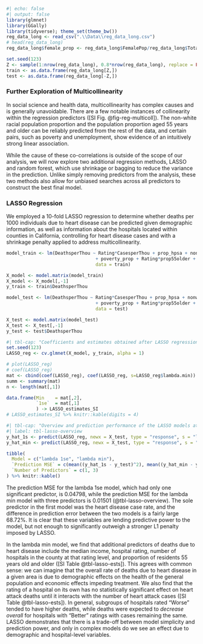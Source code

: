 
```r
#| echo: false
#| output: false
library(glmnet)
library(GGally)
library(tidyverse); theme_set(theme_bw())
reg_data_long <- read_csv(".\\Data\\reg_data_long.csv")
# head(reg_data_long)
reg_data_long$female_prop <- reg_data_long$FemalePop/reg_data_long$TotalPop

set.seed(123)
Z <- sample(1:nrow(reg_data_long), 0.8*nrow(reg_data_long), replace = FALSE)
train <- as.data.frame(reg_data_long[Z,])
test <- as.data.frame(reg_data_long[-Z,])
```

### Further Exploration of Multicollinearity

In social science and health data, multicollinearity has complex causes and is generally unavoidable. There are a few notable instances of collinearity within the regression predictors ([SI Fig. @fig-reg-multicoll]). The non-white racial population proportion and the population proportion aged 55 years and older can be reliably predicted from the rest of the data, and certain pairs, such as poverty and unemployment, show evidence of an intuitively strong linear association. 

While the cause of these co-correlations is outside of the scope of our analysis, we will now explore two additional regression methods, LASSO and random forest, which use shrinkage or bagging to reduce the variance in the prediction. Unlike simply removing predictors from the analysis, these two methods also allow for unbiased searches across all predictors to construct the best final model.

### LASSO Regression

We employed a 10-fold LASSO regression to determine whether deaths per 1000 individuals due to heart disease can be predicted given demographic information, as well as information about the hospitals located within counties in California, controlling for heart disease cases and with a shrinkage penalty applied to address multicollinearity. 

```r
model_train <- lm(DeathsperThou ~ Rating*CasesperThou + prop_hpsa + nonwhite_prop + median_income + unempl_prop 
								 + poverty_prop + Rating*prop55older + Rating*HospNumber,
								 data = train)

X_model <- model.matrix(model_train)
X_model <- X_model[,-1]
y_train <- train$DeathsperThou

model_test <- lm(DeathsperThou ~ Rating*CasesperThou + prop_hpsa + nonwhite_prop + median_income + unempl_prop 
								 + poverty_prop + Rating*prop55older + Rating*HospNumber,
								 data = test)

X_test <- model.matrix(model_test)
X_test <- X_test[,-1]
y_test <- test$DeathsperThou
```


```r
#| tbl-cap: "Coefficients and estimates obtained after LASSO regression at two different L1 penalty strengths."
set.seed(123)
LASSO_reg <- cv.glmnet(X_model, y_train, alpha = 1)

# plot(LASSO_reg)
# coef(LASSO_reg)
mat <- cbind(coef(LASSO_reg), coef(LASSO_reg, s=LASSO_reg$lambda.min))
summ <- summary(mat)
n <- length(mat[,1])

data.frame(Min    = mat[,2],
           `1se`  = mat[,1]
           ) -> LASSO_estimates_SI
# LASSO_estimates_SI %>% knitr::kable(digits = 4)
```

```r
#| tbl-cap: "Overview and prediction performance of the LASSO models at two different L1 penalty strengths."
#| label: tbl-lasso-overview
y_hat_1s <- predict(LASSO_reg, newx = X_test, type = "response", s = "lambda.1se")
y_hat_min <- predict(LASSO_reg, newx = X_test, type = "response", s = "lambda.min")

tibble(
  Model = c("lambda 1se", "lambda min"),
  `Prediction MSE` = c(mean((y_hat_1s - y_test)^2), mean((y_hat_min - y_test)^2)),
  `Number of Predictors` = c(1, 3)
) %>% knitr::kable()
```

The prediction MSE for the lambda 1se model, which had only one significant predictor, is 0.04798, while the prediction MSE for the lambda min model with three predictors is 0.01501 (@tbl-lasso-overview). The sole predictor in the first model was the heart disease case rate, and the difference in prediction error between the two models is a fairly large 68.72%. It is clear that these variables are lending predictive power to the model, but not enough to significantly outweigh a stronger L1 penalty imposed by LASSO. 

In the lambda min model, we find that additional predictors of deaths due to heart disease include the median income, hospital rating, number of hospitals in the county at that rating level, and proportion of residents 55 years old and older ([SI Table @tbl-lasso-ests]). This agrees with common sense: we can imagine that the overall rate of deaths due to heart disease in a given area is due to demographic effects on the health of the general population and economic effects impeding treatment. We also find that the rating of a hospital on its own has no statistically significant effect on heart attack deaths until it interacts with the number of heart attack cases ([SI Table @tbl-lasso-ests]). In general, subgroups of hospitals rated "Worse" tended to have higher deaths, while deaths were expected to *decrease overall* for hospitals with "Better" ratings with cases remaining the same. LASSO demonstrates that there is a trade-off between model simplicity and prediction power, and only in complex models do we see an effect due to demographic and hospital-level variables. 


